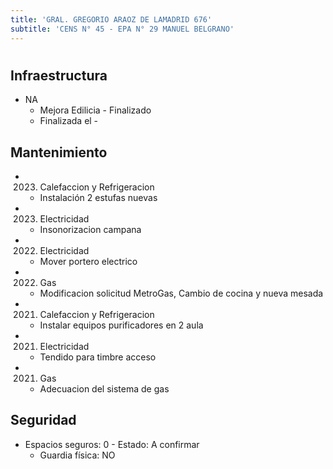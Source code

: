 ```yaml
---
title: 'GRAL. GREGORIO ARAOZ DE LAMADRID 676'
subtitle: 'CENS N° 45 - EPA N° 29 MANUEL BELGRANO'
---
```


#
## Infraestructura

* NA 
    + Mejora Edilicia - Finalizado 
    + Finalizada el - 






## Mantenimiento

*  (2023) Calefaccion y Refrigeracion 
    + Instalación 2 estufas nuevas

*  (2023) Electricidad 
    + Insonorizacion campana

*  (2022) Electricidad 
    + Mover portero electrico

*  (2022) Gas 
    + Modificacion solicitud MetroGas, Cambio de cocina y nueva mesada

*  (2021) Calefaccion y Refrigeracion 
    + Instalar equipos purificadores en 2 aula

*  (2021) Electricidad 
    + Tendido para timbre acceso

*  (2021) Gas 
    + Adecuacion del sistema de gas





## Seguridad

*  Espacios seguros: 0 - Estado: A confirmar 
    + Guardia física: NO



